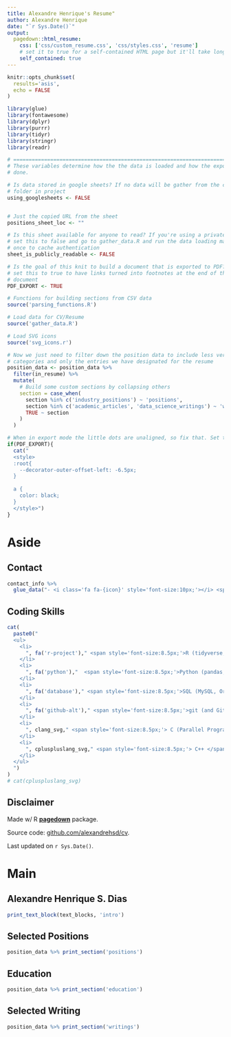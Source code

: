```yaml
---
title: Alexandre Henrique's Resume"
author: Alexandre Henrique
date: "`r Sys.Date()`"
output:
  pagedown::html_resume:
    css: ['css/custom_resume.css', 'css/styles.css', 'resume']
    # set it to true for a self-contained HTML page but it'll take longer to render
    self_contained: true
---
```



```r
knitr::opts_chunk$set(
  results='asis', 
  echo = FALSE
)

library(glue)
library(fontawesome)
library(dplyr)
library(purrr)
library(tidyr)
library(stringr)
library(readr)

# ======================================================================
# These variables determine how the the data is loaded and how the exports are
# done.

# Is data stored in google sheets? If no data will be gather from the csvs/
# folder in project
using_googlesheets <- FALSE


# Just the copied URL from the sheet
positions_sheet_loc <- ""

# Is this sheet available for anyone to read? If you're using a private sheet
# set this to false and go to gather_data.R and run the data loading manually
# once to cache authentication
sheet_is_publicly_readable <- FALSE

# Is the goal of this knit to build a document that is exported to PDF? If so
# set this to true to have links turned into footnotes at the end of the
# document
PDF_EXPORT <- TRUE

# Functions for building sections from CSV data
source('parsing_functions.R') 

# Load data for CV/Resume
source('gather_data.R')

# Load SVG icons
source('svg_icons.r')

# Now we just need to filter down the position data to include less verbose
# categories and only the entries we have designated for the resume
position_data <- position_data %>% 
  filter(in_resume) %>% 
  mutate(
    # Build some custom sections by collapsing others
    section = case_when(
      section %in% c('industry_positions') ~ 'positions', 
      section %in% c('academic_articles', 'data_science_writings') ~ 'writings',
      TRUE ~ section
    )
  ) 
```

```r
# When in export mode the little dots are unaligned, so fix that. Set the links to black color
if(PDF_EXPORT){
  cat("
  <style>
  :root{
    --decorator-outer-offset-left: -6.5px;
  }
  
  a {
    color: black;
  }
  </style>")
}
```

Aside
================================================================================

<!-- ![logo](logo.png){width=100%} -->

Contact {#contact}
--------------------------------------------------------------------------------

```r
contact_info %>% 
  glue_data("- <i class='fa fa-{icon}' style='font-size:10px;'></i> <span style='font-size:8.5px;'>{contact}</span>")
```

Coding Skills {#skills}
--------------------------------------------------------------------------------
```r
cat(
  paste0("
  <ul>
    <li>
      ", fa('r-project')," <span style='font-size:8.5px;'>R (tidyverse, base R, package development)</span>
    </li>
    <li>
      ", fa('python'),"  <span style='font-size:8.5px;'>Python (pandas, numpy, matplotlib, seaborn, statsmodels, scikit-Learn)</span>
    </li>
    <li>
      ", fa('database')," <span style='font-size:8.5px;'>SQL (MySQL, Oracle)</span>
    </li>
    <li>
      ", fa('github-alt')," <span style='font-size:8.5px;'>git (and GitHub)</span>
    </li>
    <li>
      ", clang_svg," <span style='font-size:8.5px;'> C (Parallel Programming with OpenMP, pthreads and MPI)</span>
    </li>
    <li>
      ", cpluspluslang_svg," <span style='font-size:8.5px;'> C++ </span>
    </li>
  </ul>
  ")
)
# cat(cpluspluslang_svg)

```

<!-- Open Source Contributions {#open-source} -->
<!-- -------------------------------------------------------------------------------- -->

<!-- All projects available at `github.com/alexandrehsd/<name>` -->

<!-- - `shinysense`: R package to use sensor data in Shiny apps -->
<!-- - `tuftesque`: Hugo theme (behind LiveFreeOrDichotomize.com) -->
<!-- - `sbmR`: R package for fitting stochasitic block models -->


<!-- More info {#more-info} -->
<!-- -------------------------------------------------------------------------------- -->

<!-- See full CV at alexandrehsd.me/cv for more complete list of positions and publications. -->

Disclaimer {#disclaimer}
--------------------------------------------------------------------------------

Made w/ R [**pagedown**](https://github.com/rstudio/pagedown) package. 

Source code: [github.com/alexandrehsd/cv](https://github.com/alexandrehsd/cv).

Last updated on `r Sys.Date()`.

Main
================================================================================

Alexandre Henrique S. Dias {#title}
--------------------------------------------------------------------------------

```r
print_text_block(text_blocks, 'intro')
```

Selected Positions {data-icon=suitcase}
--------------------------------------------------------------------------------

```r
position_data %>% print_section('positions')
```

Education {data-icon=graduation-cap data-concise=true}
--------------------------------------------------------------------------------

```r
position_data %>% print_section('education')
```

Selected Writing {data-icon=newspaper}
--------------------------------------------------------------------------------

```r
position_data %>% print_section('writings')
```
